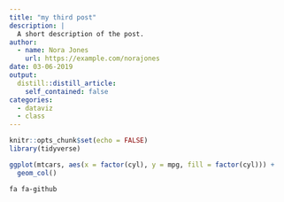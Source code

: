 ```yaml
---
title: "my third post"
description: |
  A short description of the post.
author:
  - name: Nora Jones
    url: https://example.com/norajones
date: 03-06-2019
output:
  distill::distill_article:
    self_contained: false
categories:
  - dataviz
  - class
---
```


```r
knitr::opts_chunk$set(echo = FALSE)
library(tidyverse)
```

```r
ggplot(mtcars, aes(x = factor(cyl), y = mpg, fill = factor(cyl))) +
  geom_col()
```

`fa fa-github`
